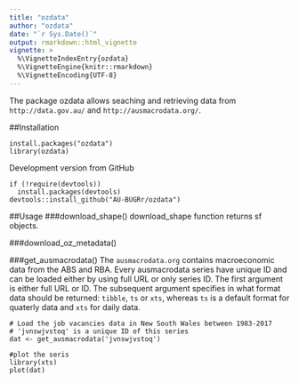 ```yaml
---
title: "ozdata"
author: "ozdata"
date: "`r Sys.Date()`"
output: rmarkdown::html_vignette
vignette: >
  %\VignetteIndexEntry{ozdata}
  %\VignetteEngine{knitr::rmarkdown}
  %\VignetteEncoding{UTF-8}
---
```

The package ozdata allows seaching and retrieving data from `http://data.gov.au/` and `http://ausmacrodata.org/`.

##Installation
```
install.packages("ozdata")
library(ozdata)
```
Development version from GitHub
```
if (!require(devtools))
  install.packages(devtools)
devtools::install_github("AU-BUGRr/ozdata")
```

##Usage
###download_shape()
download_shape function returns sf objects.

###download_oz_metadata()

###get_ausmacrodata()
The `ausmacrodata.org` contains macroeconomic data from the ABS and RBA. Every ausmacrodata series have unique ID and can be loaded either by using full URL or only series ID. The first argument is either full URL or ID. The subsequent argument specifies in what format data should be returned: `tibble`, `ts` or `xts`, whereas `ts` is a default format for quaterly data and `xts` for daily data.

```
# Load the job vacancies data in New South Wales between 1983-2017
# 'jvnswjvstoq' is a unique ID of this series
dat <- get_ausmacrodata('jvnswjvstoq')

#plot the seris
library(xts)
plot(dat)
```







